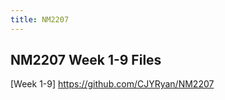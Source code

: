 ---
title: NM2207
---

## NM2207 Week 1-9 Files 

\[Week 1-9\] <https://github.com/CJYRyan/NM2207>
